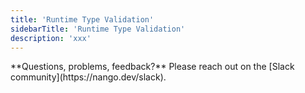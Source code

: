 ```yaml
---
title: 'Runtime Type Validation'
sidebarTitle: 'Runtime Type Validation'
description: 'xxx'
---
```


<Info>
**Questions, problems, feedback?** Please reach out on the [Slack community](https://nango.dev/slack).
</Info>